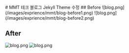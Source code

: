 
<LayoutBase type="mdx" date="2017.06">
  # MMT 테크 블로그 Jekyll Theme 수정
  ## Before
  ![blog.png](/images/exprience/mmt/blog-before1.png)
  ![blog.png](/images/exprience/mmt/blog-before2.png)

  ## After
  ![blog.png](/images/exprience/mmt/blog-after1.png)
  ![blog.png](/images/exprience/mmt/blog-after2.png)
</LayoutBase>